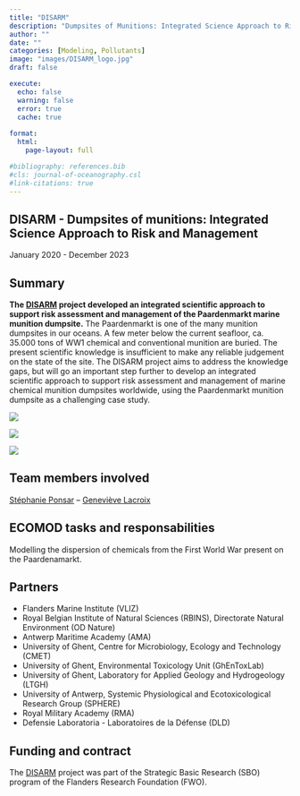 ```yaml
---
title: "DISARM"
description: "Dumpsites of Munitions: Integrated Science Approach to Risk and Management"
author: ""
date: ""
categories: [Modeling, Pollutants]
image: "images/DISARM_logo.jpg"
draft: false

execute:
  echo: false
  warning: false
  error: true
  cache: true
  
format: 
  html:
    page-layout: full

#bibliography: references.bib
#cls: journal-of-oceanography.csl
#link-citations: true
---
```


## DISARM - Dumpsites of munitions: Integrated Science Approach to Risk and Management

January 2020 - December 2023

## Summary

**The [DISARM](https://www.disarm.be/) project developed an integrated scientific approach to support risk assessment and management of the Paardenmarkt marine munition dumpsite.** 
The Paardenmarkt is one of the many munition dumpsites in our oceans. A few meter below the current seafloor, ca. 35.000 tons of WW1 chemical and conventional munition are buried. The present scientific knowledge is insufficient to make any reliable judgement on the state of the site. The DISARM project aims to address the knowledge gaps, but will go an important step further to develop an integrated scientific approach to support risk assessment and management of marine chemical munition dumpsites worldwide, using the Paardenmarkt munition dumpsite as a challenging case study.

::: {layout-ncol=3}
![](images/map_paardenmarkt.png)

![](images/munitions.png)

![](images/expertise_MSFD_graph.png)
:::

## Team members involved

[Stéphanie Ponsar](/posts/members/SP) --
[Geneviève Lacroix](/posts/members/GL)

## ECOMOD tasks and responsabilities
Modelling the dispersion of chemicals from the First World War present on the Paardenamarkt.

## Partners

- Flanders Marine Institute (VLIZ)
- Royal Belgian Institute of Natural Sciences (RBINS), Directorate Natural Environment (OD Nature)
- Antwerp Maritime Academy (AMA)
- University of Ghent, Centre for Microbiology, Ecology and Technology (CMET)
- University of Ghent, Environmental Toxicology Unit (GhEnToxLab)
- University of Ghent,  Laboratory for Applied Geology and Hydrogeology (LTGH) 
- University of Antwerp, Systemic Physiological and Ecotoxicological Research Group (SPHERE)
- Royal Military Academy (RMA)
- Defensie Laboratoria - Laboratoires de la Défense (DLD)

## Funding and contract

The [DISARM](https://www.disarm.be/) project was part of the Strategic Basic Research (SBO) program of the Flanders Research Foundation (FWO).
